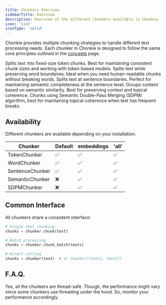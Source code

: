 ```yaml
---
title: Chunkers Overview
sidebarTitle: Overview
description: Overview of the different chunkers available in Chonkie
icon: 'list'
iconType: 'solid'
---
```


Chonkie provides multiple chunking strategies to handle different text processing needs. Each chunker in Chonkie is designed to follow the same core principles
outlined in the [concepts](/getting-started/concepts) page.

<CardGroup cols={2}>
  <Card
    title="TokenChunker"
    icon="scissors"
    href="/chunkers/token-chunker"
  >
    Splits text into fixed-size token chunks. Best for maintaining consistent chunk sizes and working with token-based models.
  </Card>
  <Card
    title="WordChunker"
    icon="font"
    href="/chunkers/word-chunker"
  >
    Splits text while preserving word boundaries. Ideal when you need human-readable chunks without breaking words.
  </Card>
  <Card
    title="SentenceChunker"
    icon="align-left"
    href="/chunkers/sentence-chunker"
  >
    Splits text at sentence boundaries. Perfect for maintaining semantic completeness at the sentence level.
  </Card>
  <Card
    title="SemanticChunker"
    icon="brain"
    href="/chunkers/semantic-chunker"
  >
    Groups content based on semantic similarity. Best for preserving context and topical coherence.
  </Card>
  <Card
    title="SDPMChunker"
    icon="brain"
    href="/chunkers/sdpm-chunker"
  >
    Chunks using Semantic Double-Pass Merging (SDPM) algorithm, best for maintaining topical coherence when text has frequent breaks. 
  </Card>
</CardGroup>

## Availability

Different chunkers are available depending on your installation:

| Chunker | Default | embeddings | 'all' |
|---------|---------|-----------|----------|
| TokenChunker | ✅ | ✅ |  ✅ |
| WordChunker | ✅ | ✅ |  ✅ |
| SentenceChunker | ✅ |  ✅ | ✅ |
| SemanticChunker | ❌ |  ✅ | ✅ |
| SDPMChunker | ❌ | ✅ | ✅ |

## Common Interface

All chunkers share a consistent interface:

```python
# Single text chunking
chunks = chunker.chunk(text)

# Batch processing
chunks = chunker.chunk_batch(texts)

# Direct calling
chunks = chunker(text)  # or chunker([text1, text2])
```

## F.A.Q.

<AccordionGroup>
  <Accordion title="Are all the chunkers thread-safe?" icon="reel">
    Yes, all the chunkers are thread-safe. Though, the performance might vary since some chunkers use threading under the hood. So, monitor your performance accordingly.
  </Accordion>
</AccordionGroup>